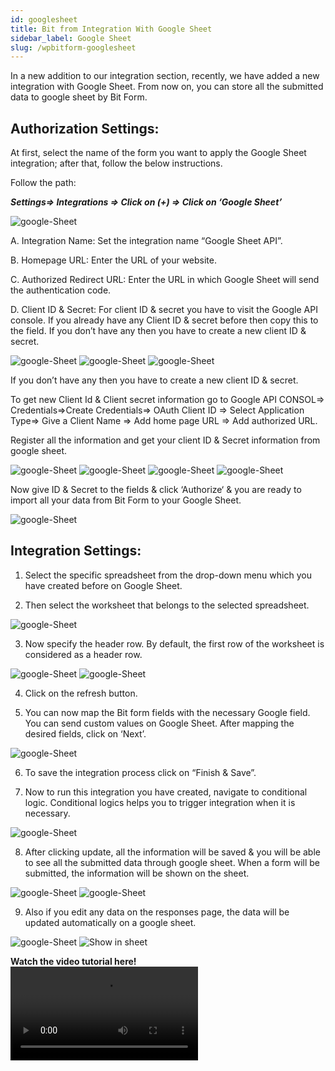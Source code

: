 ```yaml
---
id: googlesheet
title: Bit from Integration With Google Sheet 
sidebar_label: Google Sheet
slug: /wpbitform-googlesheet
---
```


In a new addition to our integration section, recently, we have added a new integration with Google Sheet. From now on, you can store all the submitted data to google sheet by Bit Form.

## Authorization Settings:

At first, select the name of the form you want to apply the Google Sheet integration; after that, follow the below instructions.

Follow the path:

***Settings=> Integrations => Click on (+) => Click on ‘Google Sheet’***

<Image src="Google-Sheet-Integration/Select Google Sheet Integration" alt="google-Sheet" w="1875" h="420" />

A. Integration Name: Set the integration name “Google Sheet API”.

B. Homepage URL: Enter the URL of your website.

C. Authorized Redirect URL: Enter the URL in which Google Sheet will send the authentication code.

D. Client ID & Secret: For client ID & secret you have to visit the Google API console. If you already have any Client ID & secret before then copy this to the field. If you don’t have any then you have to create a new client ID & secret.

<Image src="Google-Sheet-Integration/To get ID & Secret" alt="google-Sheet" w="1020" h="550" />

<Image src="Google-Sheet-Integration/Credential to Google sheet" alt="google-Sheet" w="1020" h="300" />

<Image src="Google-Sheet-Integration/Created ID & Secret" alt="google-Sheet" w="1913" h="250" />

If you don’t have any then you have to create a new client ID & secret.

To get new Client Id & Client secret information go to Google API CONSOL=> Credentials=>Create Credentials=> OAuth Client ID => Select Application Type=> Give a Client Name => Add home page URL => Add authorized URL.

Register all the information and get your client ID & Secret information from google sheet.

<Image src="Google-Sheet-Integration/Create credentials_1" alt="google-Sheet" w="1875" h="300" />

<Image src="Google-Sheet-Integration/Create credentials_2" alt="google-Sheet" w="1875" h="300" />

<Image src="Google-Sheet-Integration/Create Credential_3" alt="google-Sheet" w="1875" h="350" />

<Image src="Google-Sheet-Integration/Create Credential_4" alt="google-Sheet" w="1875" h="500" />

Now give ID & Secret to the fields & click ‘Authorize‘ & you are ready to import all your data from Bit Form to your Google Sheet.

<Image src="Google-Sheet-Integration/Give Id & secret" alt="google-Sheet" w="1875" h="350" />

## Integration Settings:

1. Select the specific spreadsheet from the drop-down menu which you have created before on Google Sheet.

2. Then select the worksheet that belongs to the selected spreadsheet.

<Image src="Google-Sheet-Integration/Spreadsheet, Worksheet,Header Row" alt="google-Sheet" w="1875" h="300" />

3. Now specify the header row. By default, the first row of the worksheet is considered as a header row.

<Image src="Google-Sheet-Integration/Header Row" alt="google-Sheet" w="1875" h="300" />

<Image src="Google-Sheet-Integration/Name of header row" alt="google-Sheet" w="1875" h="300" />

4. Click on the refresh button.

5. You can now map the Bit form fields with the necessary Google field. You can send custom values on Google Sheet. After mapping the desired fields, click on ‘Next’.

<Image src="Google-Sheet-Integration/Map" alt="google-Sheet" w="1875" h="350" />

6. To save the integration process click on “Finish & Save”.

7. Now to run this integration you have created, navigate to conditional logic. Conditional logics helps you to trigger integration when it is necessary.

<Image src="Google-Sheet-Integration/Conditional Logics" alt="google-Sheet" w="1875" h="350" />

8. After clicking update, all the information will be saved & you will be able to see all the submitted data through google sheet. When a form will be submitted, the information will be shown on the sheet.

<Image src="Google-Sheet-Integration/Test" alt="google-Sheet" w="1875" h="380" />

<Image src="Google-Sheet-Integration/Show in sheet" alt="google-Sheet" w="1875" h="380" />

9. Also if you edit any data on the responses page, the data will be updated automatically on a google sheet.

<Image src="Google-Sheet-Integration/Responses update" alt="google-Sheet" w="1875" h="200" />

<Image src="Google-Sheet-Integration/Show update" alt="Show in sheet" w="1875" h="400" />

**Watch the video tutorial here!**
<Video youtube src="Vb4CE-hXbbo" />








